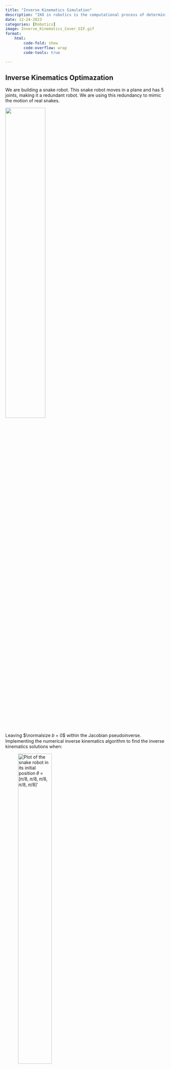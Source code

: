 ```yaml
---
title: "Inverse Kinematics Simulation"
description: "IKO in robotics is the computational process of determining optimal joint configurations to achieve a desired end-effector pose. It plays a vital role in tasks like motion planning and control, enhancing the accuracy of robotic movements"
date: 12-24-2023
categories: [Robotics]
image: Inverse_Kinematics_Cover_GIF.gif 
format:
    html: 
        code-fold: show
        code-overflow: wrap
        code-tools: true

---
```


## Inverse Kinematics Optimazation

We are building a snake robot. This snake robot moves in a plane and has 5 joints, making it a redundant robot. We are using this redundancy to mimic the motion of real snakes.

![](Images/Inv_diagram.png){fig-align="center" width=50%} 

Leaving $\normalsize 𝑏 = 0$ within the Jacobian pseudoinverse. Implementing the numerical inverse kinematics algorithm to find the inverse kinematics solutions when:


![Plot of the snake robot in its initial position 𝜃 = [𝜋/8, 𝜋/8, 𝜋/8, 𝜋/8, 𝜋/8]'](Images/Inverse_Default_plot.png){fig-align="center" width=50%} 



* **Case 1: 𝐿 = 1 and the desired end-effector pose is:**

**$\normalsize T_{sb} = [rotz(\pi/4), [3; 2; 0]; 0 \, 0 \, 0 \, 1]$**

### Implementations

#### Python

```python
import numpy as np
import matplotlib
import matplotlib.pyplot as plt
matplotlib.use('Agg')  # Set the backend to a non-interactive backend
import matplotlib.animation as animation
from matplotlib.animation import PillowWriter

# Define the necessary functions
def bracket3(S):
    return np.array([[0, -S[2], S[1]], [S[2], 0, -S[0]], [-S[1], S[0], 0]])

def expm(A):
    return np.linalg.matrix_power(np.eye(A.shape[0]) + A / 16, 16)

def adjointM(T):
    R = T[0:3, 0:3]
    p = T[0:3, 3]
    return np.block([[R, np.zeros((3, 3))], [bracket3(p) @ R, R]])

def r2axisangle(R):
    if np.linalg.norm(R - np.eye(3)) < 1e-3:
        return np.array([0, 0, 0])
    else:
        theta = np.arccos(0.5 * (np.trace(R) - 1))
        omega_hat = 1 / (2 * np.sin(theta)) * (R - R.T)
        omega = np.array([omega_hat[2, 1], omega_hat[0, 2], omega_hat[1, 0]])
        return omega * theta

def bracket_s(s):
    return np.array([[0, -s[2], s[1], s[3]], [s[2], 0, -s[0], s[4]], [-s[1], s[0], 0, s[5]], [0, 0, 0, 0]])

def fk(M, S, theta):
    T = np.eye(4)
    theta = np.atleast_1d(theta)
    for i in range(len(theta)):
        T = np.dot(T, expm(bracket_s(S[:, i]) * theta[i]))
    return np.dot(T, M)

def JacS(S, theta):
    T = np.eye(4)
    Js = np.zeros((6, len(theta)))
    for i in range(len(theta)):
        Si = S[:, i]
        Js[:, i] = adjointM(T) @ Si
        T = np.dot(T, expm(bracket_s(Si) * theta[i]))
    return Js

def rotz(angle):
    c, s = np.cos(angle), np.sin(angle)
    return np.array([[c, -s, 0], [s, c, 0], [0, 0, 1]])

# Initialize plot
fig, ax = plt.subplots()
ax.set_xlim(-6, 6)
ax.set_ylim(-6, 6)
ax.grid(True)
line, = ax.plot([], [], 'o-', color=[1, 0.5, 0], linewidth=4)
plt.ion()

# Initialize parameters
L = 1
theta = np.array([np.pi/8] * 5)

S1 = np.array([0, 0, 1, 0, 0, 0])
S2 = np.array([0, 0, 1, 0, -1 * L, 0])
S3 = np.array([0, 0, 1, 0, -2 * L, 0])
S4 = np.array([0, 0, 1, 0, -3 * L, 0])
S5 = np.array([0, 0, 1, 0, -4 * L, 0])

# Create S_eq by concatenating the individual S vectors horizontally
S = np.column_stack((S1, S2, S3, S4, S5))

M = np.vstack([np.hstack([np.eye(3), np.array([[5*L, 0, 0]]).T]), [0, 0, 0, 1]])
M1 = np.vstack([np.hstack([np.eye(3), np.array([[1*L, 0, 0]]).T]), [0, 0, 0, 1]])
M2 = np.vstack([np.hstack([np.eye(3), np.array([[2*L, 0, 0]]).T]), [0, 0, 0, 1]])
M3 = np.vstack([np.hstack([np.eye(3), np.array([[3*L, 0, 0]]).T]), [0, 0, 0, 1]])
M4 = np.vstack([np.hstack([np.eye(3), np.array([[4*L, 0, 0]]).T]), [0, 0, 0, 1]])

# Desired transformation
T_d = np.vstack([np.hstack([rotz(np.pi/4), np.array([[3, 2, 0]]).T]), [0, 0, 0, 1]])
Xd = np.concatenate([r2axisangle(T_d[0:3, 0:3]), T_d[0:3, 3]])

# Initial forward kinematics
T = fk(M, S, theta)
X = np.concatenate([r2axisangle(T[0:3, 0:3]), T[0:3, 3]])

# Animation function
def update(frame):
    global theta, T, X
    if np.linalg.norm(Xd - X) > 1e-1:
        # Calculate joint transformations
        T1 = fk(M1, S[:, 0:1], theta[0])
        T2 = fk(M2, S[:, 0:2], [theta[0], theta[1]])
        T3 = fk(M3, S[:, 0:3], [theta[0], theta[1], theta[2]])
        T4 = fk(M4, S[:, 0:4], [theta[0], theta[1], theta[2], theta[3]])
        P_v = np.array([[0, 0]] + [T1[0:2, 3]]+ [T2[0:2, 3]]+ [T3[0:2, 3]]+ [T4[0:2, 3]] + [T[0:2, 3]]).T
        
        # Draw the robot
        line.set_data(P_v[0, :], P_v[1, :])
        
        # Update Jacobians and compute delta_theta
        JS = JacS(S, theta)
        Jb = np.dot(adjointM(np.linalg.inv(T)), JS)
        J_geometric = np.block([[T[0:3, 0:3], np.zeros((3, 3))], [np.zeros((3, 3)), T[0:3, 0:3]]]) @ Jb
        V = Xd - X
        delta_theta = np.dot(np.linalg.pinv(J_geometric), V)
        
        # Update theta
        theta += 0.1 * delta_theta
        print(theta)
        T = fk(M, S, theta)
        X = np.concatenate([r2axisangle(T[0:3, 0:3]), T[0:3, 3]])

    return line,

# Create and save the animation
ani = animation.FuncAnimation(fig, update, frames=np.arange(100), interval=200, blit=False)

# Save the animation
writer = PillowWriter(fps=7)  
ani.save("Inverse_Kinematics_1.gif", writer=writer)
```


At each iteration we first plot the robot and save a video frame. Then we calculate the Jacobian and perform numerical inverse kinematics. The loop terminates when the actual pose is close to the desired pose.

#### MATLAB

<details>
<summary>Code</summary>

```matlab

close all
clear
clc

% create figure
figure
axis([-6, 6, -6, 6])
grid on
hold on

% save as a video file
v = VideoWriter('Inverse_Kinematics_1.mp4', 'MPEG-4');
v.FrameRate = 25;
open(v);

% initial joint values
L = 1;
theta = [pi/8; pi/8; pi/8; pi/8; pi/8];

S1 = [0 0 1 0 0 0]';
S2 = [0 0 1 0 -1*L 0]';
S3 = [0 0 1 0 -2*L 0]';
S4 = [0 0 1 0 -3*L 0]';
S5 = [0 0 1 0 -4*L 0]';

S_eq = [S1, S2, S3, S4, S5];   
M = [eye(3), [5*L;0;0]; 0 0 0 1];
M1 = [eye(3), [1*L;0;0]; 0 0 0 1];
M2 = [eye(3), [2*L;0;0]; 0 0 0 1];
M3 = [eye(3), [3*L;0;0]; 0 0 0 1];
M4 = [eye(3), [4*L;0;0]; 0 0 0 1];

% Given desired Transformation matrices T_d
T_d = [rotz(pi/4), [3;2;0]; 0 0 0 1];
Xd = [r2axisangle(T_d(1:3, 1:3)); T_d(1:3,4)];

% T with initial joint positions
T = fk(M, S_eq, theta);
X = [r2axisangle(T(1:3, 1:3)); T(1:3,4)];

while norm(Xd - X) > 1e-2

    p0 = [0; 0]; % plot the robot
    T1 = fk(M1, S1, theta(1)); % 1. get the position of each link
    T2 = fk(M2, [S1, S2], [theta(1), theta(2)]);
    T3 = fk(M3, [S1, S2, S3], [theta(1), theta(2), theta(3)]);
    T4 = fk(M4, [S1, S2, S3, S4], [theta(1), theta(2), theta(3), theta(4)]);
    P_v = [p0, T1(1:2, 4), T2(1:2, 4), T3(1:2, 4), T4(1:2, 4), T(1:2, 4)];

    cla; % 2. draw the robot and save the frame
    plot(P_v(1,:), P_v(2,:), 'o-', 'color',[1, 0.5, 0],'linewidth',4)
    drawnow
    frame = getframe(gcf);
    writeVideo(v, frame); % My Implementation for inverse kinematics calculation below

    JS = JacS(S_eq, theta); % Updated Space Jacobian
    Jb = adjointM(inv(T))*JS; %Updated Body Jacobian
    J = [T(1:3, 1:3) zeros(3); zeros(3) T(1:3, 1:3)] * Jb; % Updated Geometric Jacobian
    V = Xd - X;

    delta_theta = pinv(J)*V +(eye(5) - pinv(J)*J)*[0;0;0;0;0];

    theta = double(theta + 0.1 * delta_theta); % Updating theta until the while loop is satisfied to get the desired joint positions
    T = fk(M, S_eq, theta);
    X = [r2axisangle(T(1:3, 1:3)); T(1:3,4)];
end

close(v);
close all
```

</details>

#### Result:

<img src="Inverse_Kinematics_1.gif" alt="Animated GIF" loop width="50%" height="50%">


* **Case 2: 𝐿 = 1 and the desired end-effector pose is:**

**$\normalsize T_{sb} = [rotz(\pi/2), [-2; 4; 0]; 0 \, 0 \, 0 \, 1]$**

### Implementations

#### Python

```python
import numpy as np
import matplotlib
matplotlib.use('Agg')  # Set the backend to a non-interactive backend
import matplotlib.pyplot as plt
import matplotlib.animation as animation
from matplotlib.animation import PillowWriter

# Define the necessary functions
def bracket3(S):
    return np.array([[0, -S[2], S[1]], [S[2], 0, -S[0]], [-S[1], S[0], 0]])

def expm(A):
    return np.linalg.matrix_power(np.eye(A.shape[0]) + A / 16, 16)

def adjointM(T):
    R = T[0:3, 0:3]
    p = T[0:3, 3]
    return np.block([[R, np.zeros((3, 3))], [bracket3(p) @ R, R]])

def r2axisangle(R):
    if np.linalg.norm(R - np.eye(3)) < 1e-3:
        return np.array([0, 0, 0])
    else:
        theta = np.arccos(0.5 * (np.trace(R) - 1))
        omega_hat = 1 / (2 * np.sin(theta)) * (R - R.T)
        omega = np.array([omega_hat[2, 1], omega_hat[0, 2], omega_hat[1, 0]])
        return omega * theta

def bracket_s(s):
    return np.array([[0, -s[2], s[1], s[3]], [s[2], 0, -s[0], s[4]], [-s[1], s[0], 0, s[5]], [0, 0, 0, 0]])

def fk(M, S, theta):
    T = np.eye(4)
    theta = np.atleast_1d(theta)
    for i in range(len(theta)):
        T = np.dot(T, expm(bracket_s(S[:, i]) * theta[i]))
    return np.dot(T, M)

def JacS(S, theta):
    T = np.eye(4)
    Js = np.zeros((6, len(theta)))
    for i in range(len(theta)):
        Si = S[:, i]
        Js[:, i] = np.dot(adjointM(T), Si)
        T = np.dot(T, expm(bracket_s(Si) * theta[i]))
    return Js

def rotz(angle):
    c, s = np.cos(angle), np.sin(angle)
    return np.array([[c, -s, 0], [s, c, 0], [0, 0, 1]])

# Initialize plot
fig, ax = plt.subplots()
ax.set_xlim(-6, 6)
ax.set_ylim(-6, 6)
ax.grid(True)
line, = ax.plot([], [], 'o-', color=[1, 0.5, 0], linewidth=4)
plt.ion()

# Initialize parameters
L = 1
theta = np.array([np.pi/8] * 5)

S1 = np.array([0, 0, 1, 0, 0, 0])
S2 = np.array([0, 0, 1, 0, -1 * L, 0])
S3 = np.array([0, 0, 1, 0, -2 * L, 0])
S4 = np.array([0, 0, 1, 0, -3 * L, 0])
S5 = np.array([0, 0, 1, 0, -4 * L, 0])

# Create S_eq by concatenating the individual S vectors horizontally
S = np.column_stack((S1, S2, S3, S4, S5))

M = np.vstack([np.hstack([np.eye(3), np.array([[5*L, 0, 0]]).T]), [0, 0, 0, 1]])
M1 = np.vstack([np.hstack([np.eye(3), np.array([[1*L, 0, 0]]).T]), [0, 0, 0, 1]])
M2 = np.vstack([np.hstack([np.eye(3), np.array([[2*L, 0, 0]]).T]), [0, 0, 0, 1]])
M3 = np.vstack([np.hstack([np.eye(3), np.array([[3*L, 0, 0]]).T]), [0, 0, 0, 1]])
M4 = np.vstack([np.hstack([np.eye(3), np.array([[4*L, 0, 0]]).T]), [0, 0, 0, 1]])

# Desired transformation
T_d = np.vstack([np.hstack([rotz(np.pi/2), np.array([[-2, 4, 0]]).T]), [0, 0, 0, 1]])
Xd = np.concatenate([r2axisangle(T_d[0:3, 0:3]), T_d[0:3, 3]])

# Initial forward kinematics
T = fk(M, S, theta)
X = np.concatenate([r2axisangle(T[0:3, 0:3]), T[0:3, 3]])

# Animation function
def update(frame):
    global theta, T, X
    if np.linalg.norm(Xd - X) > 1e-1:
        # Calculate joint transformations
        T1 = fk(M1, S[:, 0:1], theta[0])
        T2 = fk(M2, S[:, 0:2], [theta[0], theta[1]])
        T3 = fk(M3, S[:, 0:3], [theta[0], theta[1], theta[2]])
        T4 = fk(M4, S[:, 0:4], [theta[0], theta[1], theta[2], theta[3]])
        P_v = np.array([[0, 0]] + [T1[0:2, 3]]+ [T2[0:2, 3]]+ [T3[0:2, 3]]+ [T4[0:2, 3]] + [T[0:2, 3]]).T
        
        # Draw the robot
        line.set_data(P_v[0, :], P_v[1, :])
        
        # Update Jacobians and compute delta_theta
        JS = JacS(S, theta)
        Jb = np.dot(adjointM(np.linalg.inv(T)), JS)
        J_geometric = np.block([[T[0:3, 0:3], np.zeros((3, 3))], [np.zeros((3, 3)), T[0:3, 0:3]]]) @ Jb
        V = Xd - X
        delta_theta = np.dot(np.linalg.pinv(J_geometric), V)
        
        # Update theta
        theta += 0.1 * delta_theta
        print(theta)
        T = fk(M, S, theta)
        X = np.concatenate([r2axisangle(T[0:3, 0:3]), T[0:3, 3]])

    return line,

# Create and save the animation
ani = animation.FuncAnimation(fig, update, frames=np.arange(100), interval=200, blit=False)

# Save the animation
writer = PillowWriter(fps=7)  
ani.save("Inverse_Kinematics_2.gif", writer=writer)
```


#### MATLAB

<details>
<summary>Code</summary>

```matlab

close all
clear
clc

% create figure
figure
axis([-6, 6, -6, 6])
grid on
hold on

% save as a video file
v = VideoWriter('Inverse_Kinematics_2.mp4', 'MPEG-4');
v.FrameRate = 25;
open(v);

% initial joint values
L = 1;
theta = [pi/8; pi/8; pi/8; pi/8; pi/8];

S1 = [0 0 1 0 0 0]';
S2 = [0 0 1 0 -1*L 0]';
S3 = [0 0 1 0 -2*L 0]';
S4 = [0 0 1 0 -3*L 0]';
S5 = [0 0 1 0 -4*L 0]';

S_eq = [S1, S2, S3, S4, S5];   
M = [eye(3), [5*L;0;0]; 0 0 0 1];
M1 = [eye(3), [1*L;0;0]; 0 0 0 1];
M2 = [eye(3), [2*L;0;0]; 0 0 0 1];
M3 = [eye(3), [3*L;0;0]; 0 0 0 1];
M4 = [eye(3), [4*L;0;0]; 0 0 0 1];

% Given desired Transformation matrices T_d
T_d = [rotz(pi/4), [-2;4;0]; 0 0 0 1];
Xd = [r2axisangle(T_d(1:3, 1:3)); T_d(1:3,4)];

% T with initial joint positions
T = fk(M, S_eq, theta);
X = [r2axisangle(T(1:3, 1:3)); T(1:3,4)];

while norm(Xd - X) > 1e-2

    p0 = [0; 0]; % plot the robot
    T1 = fk(M1, S1, theta(1)); % 1. get the position of each link
    T2 = fk(M2, [S1, S2], [theta(1), theta(2)]);
    T3 = fk(M3, [S1, S2, S3], [theta(1), theta(2), theta(3)]);
    T4 = fk(M4, [S1, S2, S3, S4], [theta(1), theta(2), theta(3), theta(4)]);
    P_v = [p0, T1(1:2, 4), T2(1:2, 4), T3(1:2, 4), T4(1:2, 4), T(1:2, 4)];

    cla; % 2. draw the robot and save the frame
    plot(P_v(1,:), P_v(2,:), 'o-', 'color',[1, 0.5, 0],'linewidth',4)
    drawnow
    frame = getframe(gcf);
    writeVideo(v, frame); % My Implementation for inverse kinematics calculation below

    JS = JacS(S_eq, theta); % Updated Space Jacobian
    Jb = adjointM(inv(T))*JS; %Updated Body Jacobian
    J = [T(1:3, 1:3) zeros(3); zeros(3) T(1:3, 1:3)] * Jb; % Updated Geometric Jacobian
    V = Xd - X;

    delta_theta = pinv(J)*V +(eye(5) - pinv(J)*J)*[0;0;0;0;0];

    theta = double(theta + 0.1 * delta_theta); % Updating theta until the while loop is satisfied to get the desired joint positions
    T = fk(M, S_eq, theta);
    X = [r2axisangle(T(1:3, 1:3)); T(1:3,4)];
end

close(v);
close all
```

</details>

#### Result:

<img src="Inverse_Kinematics_2.gif" alt="Animated GIF" loop width="50%" height="50%">


* **Case 3: 𝐿 = 1 and the desired end-effector pose is:**

**$\normalsize T_{sb} = [rotz(0), [3; -1; 0]; 0 \, 0 \, 0 \, 1]$**

### Implementations

#### Python

```python
import numpy as np
import matplotlib
matplotlib.use('Agg')  # Set the backend to a non-interactive backend
import matplotlib.pyplot as plt
import matplotlib.animation as animation
from matplotlib.animation import PillowWriter

# Define the necessary functions
def bracket3(S):
    return np.array([[0, -S[2], S[1]], [S[2], 0, -S[0]], [-S[1], S[0], 0]])

def expm(A):
    return np.linalg.matrix_power(np.eye(A.shape[0]) + A / 16, 16)

def adjointM(T):
    R = T[0:3, 0:3]
    p = T[0:3, 3]
    return np.block([[R, np.zeros((3, 3))], [bracket3(p) @ R, R]])

def r2axisangle(R):
    if np.linalg.norm(R - np.eye(3)) < 1e-3:
        return np.array([0, 0, 0])
    else:
        trace = np.clip((np.trace(R) - 1) / 2, -1, 1)  # Clip trace to the valid range
        if trace < -1:
            trace = -1
        elif trace > 1:
            trace = 1
        theta = np.arccos(0.5*trace)
        omega_hat = 1 / (2 * np.sin(theta)) * (R - R.T)
        omega = np.array([omega_hat[2, 1], omega_hat[0, 2], omega_hat[1, 0]])
        return omega * theta

def bracket_s(s):
    return np.array([[0, -s[2], s[1], s[3]], [s[2], 0, -s[0], s[4]], [-s[1], s[0], 0, s[5]], [0, 0, 0, 0]])

def fk(M, S, theta):
    T = np.eye(4)
    theta = np.atleast_1d(theta)
    for i in range(len(theta)):
        T = np.dot(T, expm(bracket_s(S[:, i]) * theta[i]))
    return np.dot(T, M)

def JacS(S, theta):
    T = np.eye(4)
    Js = np.zeros((6, len(theta)))
    for i in range(len(theta)):
        Si = S[:, i]
        Js[:, i] = np.dot(adjointM(T), Si)
        T = np.dot(T, expm(bracket_s(Si) * theta[i]))
    return Js

def rotz(angle):
    c, s = np.cos(angle), np.sin(angle)
    return np.array([[c, -s, 0], [s, c, 0], [0, 0, 1]])

# Initialize plot
fig, ax = plt.subplots()
ax.set_xlim(-6, 6)
ax.set_ylim(-6, 6)
ax.grid(True)
line, = ax.plot([], [], 'o-', color=[1, 0.5, 0], linewidth=4)
plt.ion()

# Initialize parameters
L = 1
theta = np.array([np.pi/8] * 5)

S1 = np.array([0, 0, 1, 0, 0, 0])
S2 = np.array([0, 0, 1, 0, -1 * L, 0])
S3 = np.array([0, 0, 1, 0, -2 * L, 0])
S4 = np.array([0, 0, 1, 0, -3 * L, 0])
S5 = np.array([0, 0, 1, 0, -4 * L, 0])

# Create S_eq by concatenating the individual S vectors horizontally
S = np.column_stack((S1, S2, S3, S4, S5))

M = np.vstack([np.hstack([np.eye(3), np.array([[5*L, 0, 0]]).T]), [0, 0, 0, 1]])
M1 = np.vstack([np.hstack([np.eye(3), np.array([[1*L, 0, 0]]).T]), [0, 0, 0, 1]])
M2 = np.vstack([np.hstack([np.eye(3), np.array([[2*L, 0, 0]]).T]), [0, 0, 0, 1]])
M3 = np.vstack([np.hstack([np.eye(3), np.array([[3*L, 0, 0]]).T]), [0, 0, 0, 1]])
M4 = np.vstack([np.hstack([np.eye(3), np.array([[4*L, 0, 0]]).T]), [0, 0, 0, 1]])

# Desired transformation
T_d = np.vstack([np.hstack([rotz(0), np.array([[3, -1, 0]]).T]), [0, 0, 0, 1]])
Xd = np.concatenate([r2axisangle(T_d[0:3, 0:3]), T_d[0:3, 3]])

# Initial forward kinematics
T = fk(M, S, theta)
X = np.concatenate([r2axisangle(T[0:3, 0:3]), T[0:3, 3]])

# Animation function
def update(frame):
    global theta, T, X
    if np.linalg.norm(Xd - X) > 1e-1:
        # Calculate joint transformations
        T1 = fk(M1, S[:, 0:1], theta[0])
        T2 = fk(M2, S[:, 0:2], [theta[0], theta[1]])
        T3 = fk(M3, S[:, 0:3], [theta[0], theta[1], theta[2]])
        T4 = fk(M4, S[:, 0:4], [theta[0], theta[1], theta[2], theta[3]])
        P_v = np.array([[0, 0]] + [T1[0:2, 3]]+ [T2[0:2, 3]]+ [T3[0:2, 3]]+ [T4[0:2, 3]] + [T[0:2, 3]]).T
        
        # Draw the robot
        line.set_data(P_v[0, :], P_v[1, :])
        
        # Update Jacobians and compute delta_theta
        JS = JacS(S, theta)
        Jb = np.dot(adjointM(np.linalg.inv(T)), JS)
        J_geometric = np.block([[T[0:3, 0:3], np.zeros((3, 3))], [np.zeros((3, 3)), T[0:3, 0:3]]]) @ Jb
        V = Xd - X
        delta_theta = np.dot(np.linalg.pinv(J_geometric), V)
        
        # Update theta
        theta += 0.1 * delta_theta
        print(theta)
        T = fk(M, S, theta)
        X = np.concatenate([r2axisangle(T[0:3, 0:3]), T[0:3, 3]])

    return line,

# Create and save the animation
ani = animation.FuncAnimation(fig, update, frames=np.arange(100), interval=200, blit=False)

# Save the animation
writer = PillowWriter(fps=7)  
ani.save("Inverse_Kinematics_3.gif", writer=writer)
```


#### MATLAB

<details>
<summary>Code</summary>

```matlab

close all
clear
clc

% create figure
figure
axis([-6, 6, -6, 6])
grid on
hold on

% save as a video file
v = VideoWriter('Inverse_Kinematics_3.mp4', 'MPEG-4');
v.FrameRate = 25;
open(v);

% initial joint values
L = 1;
theta = [pi/8; pi/8; pi/8; pi/8; pi/8];

S1 = [0 0 1 0 0 0]';
S2 = [0 0 1 0 -1*L 0]';
S3 = [0 0 1 0 -2*L 0]';
S4 = [0 0 1 0 -3*L 0]';
S5 = [0 0 1 0 -4*L 0]';

S_eq = [S1, S2, S3, S4, S5];   
M = [eye(3), [5*L;0;0]; 0 0 0 1];
M1 = [eye(3), [1*L;0;0]; 0 0 0 1];
M2 = [eye(3), [2*L;0;0]; 0 0 0 1];
M3 = [eye(3), [3*L;0;0]; 0 0 0 1];
M4 = [eye(3), [4*L;0;0]; 0 0 0 1];

% Given desired Transformation matrices T_d
T_d = [rotz(0), [3;-1;0]; 0 0 0 1];
Xd = [r2axisangle(T_d(1:3, 1:3)); T_d(1:3,4)];

% T with initial joint positions
T = fk(M, S_eq, theta);
X = [r2axisangle(T(1:3, 1:3)); T(1:3,4)];

while norm(Xd - X) > 1e-2

    p0 = [0; 0]; % plot the robot
    T1 = fk(M1, S1, theta(1)); % 1. get the position of each link
    T2 = fk(M2, [S1, S2], [theta(1), theta(2)]);
    T3 = fk(M3, [S1, S2, S3], [theta(1), theta(2), theta(3)]);
    T4 = fk(M4, [S1, S2, S3, S4], [theta(1), theta(2), theta(3), theta(4)]);
    P_v = [p0, T1(1:2, 4), T2(1:2, 4), T3(1:2, 4), T4(1:2, 4), T(1:2, 4)];

    cla; % 2. draw the robot and save the frame
    plot(P_v(1,:), P_v(2,:), 'o-', 'color',[1, 0.5, 0],'linewidth',4)
    drawnow
    frame = getframe(gcf);
    writeVideo(v, frame); % My Implementation for inverse kinematics calculation below

    JS = JacS(S_eq, theta); % Updated Space Jacobian
    Jb = adjointM(inv(T))*JS; %Updated Body Jacobian
    J = [T(1:3, 1:3) zeros(3); zeros(3) T(1:3, 1:3)] * Jb; % Updated Geometric Jacobian
    V = Xd - X;

    delta_theta = pinv(J)*V +(eye(5) - pinv(J)*J)*[0;0;0;0;0];

    theta = double(theta + 0.1 * delta_theta); % Updating theta until the while loop is satisfied to get the desired joint positions
    T = fk(M, S_eq, theta);
    X = [r2axisangle(T(1:3, 1:3)); T(1:3,4)];
end

close(v);
close all
```
</details>

#### Result:

<img src="Inverse_Kinematics_3.gif" alt="Animated GIF" loop width="50%" height="50%">


## Jacobian Pseudoinverse and Redundancy

This problem continues exploring the redundant snake robot used simulated above. So far we have left $\normalsize 𝑏 = 0$ in our Jacobian pseudoinverse. More generally, choosing $\normalsize 𝑏$ allows us to set a secondary objective for the inverse kinematics of redundant robots.

Here we establish that numerical inverse kinematics finds a solution for $\normalsize \theta$ such that $\normalsize T_{sb}(\theta)$ equals the desired end-effector pose. But when working with redundant robots, multiple solutions are often possible. Choosing $\normalsize 𝑏$ affects which of these solutions the algorithm selects.

Now I set $\normalsize 𝑏$ as the following vector (and update $\normalsize 𝑏$ as $\normalsize \theta_1$ changes):

$$\normalsize b = \left(\begin{array}{cc} 
-\theta_1(0)\\
0\\
0\\
0\\
0\\
\end{array}\right)
$$

Which is a $\normalsize (6 * 1) \, vector$

* Equation: $\normalsize \delta\theta = pinv(J)*V + (I - pinv(J)*J)*b$

**Here we change the delta_theta by manipulating the pseudoinverse and introducing the null-space**

Note: $\normalsize 𝑏$ was a zero vector till now for all the three cases, but now we will notice the change for Case 3:

**CASE 3: Modified delta_theta for Redundancy**

### Implementations

#### Python

```python
import numpy as np
import matplotlib
matplotlib.use('Agg')  # Set the backend to a non-interactive backend
import matplotlib.pyplot as plt
import matplotlib.animation as animation
from matplotlib.animation import PillowWriter

# Define the necessary functions
def bracket3(S):
    return np.array([[0, -S[2], S[1]], [S[2], 0, -S[0]], [-S[1], S[0], 0]])

def expm(A):
    return np.linalg.matrix_power(np.eye(A.shape[0]) + A / 16, 16)

def adjointM(T):
    R = T[0:3, 0:3]
    p = T[0:3, 3]
    return np.block([[R, np.zeros((3, 3))], [bracket3(p) @ R, R]])

def r2axisangle(R):
    if np.linalg.norm(R - np.eye(3)) < 1e-3:
        return np.array([0, 0, 0])
    else:
        trace = np.clip((np.trace(R) - 1) / 2, -1, 1)  # Clip trace to the valid range
        if trace < -1:
            trace = -1
        elif trace > 1:
            trace = 1
        theta = np.arccos(0.5*trace)
        omega_hat = 1 / (2 * np.sin(theta)) * (R - R.T)
        omega = np.array([omega_hat[2, 1], omega_hat[0, 2], omega_hat[1, 0]])
        return omega * theta

def bracket_s(s):
    return np.array([[0, -s[2], s[1], s[3]], [s[2], 0, -s[0], s[4]], [-s[1], s[0], 0, s[5]], [0, 0, 0, 0]])

def fk(M, S, theta):
    T = np.eye(4)
    theta = np.atleast_1d(theta)
    for i in range(len(theta)):
        T = np.dot(T, expm(bracket_s(S[:, i]) * theta[i]))
    return np.dot(T, M)

def JacS(S, theta):
    T = np.eye(4)
    Js = np.zeros((6, len(theta)))
    for i in range(len(theta)):
        Si = S[:, i]
        Js[:, i] = np.dot(adjointM(T), Si)
        T = np.dot(T, expm(bracket_s(Si) * theta[i]))
    return Js

def rotz(angle):
    c, s = np.cos(angle), np.sin(angle)
    return np.array([[c, -s, 0], [s, c, 0], [0, 0, 1]])

# Initialize plot
fig, ax = plt.subplots()
ax.set_xlim(-6, 6)
ax.set_ylim(-6, 6)
ax.grid(True)
line, = ax.plot([], [], 'o-', color=[1, 0.5, 0], linewidth=4)
plt.ion()

# Initialize parameters
L = 1
theta = np.array([np.pi/8] * 5)

S1 = np.array([0, 0, 1, 0, 0, 0])
S2 = np.array([0, 0, 1, 0, -1 * L, 0])
S3 = np.array([0, 0, 1, 0, -2 * L, 0])
S4 = np.array([0, 0, 1, 0, -3 * L, 0])
S5 = np.array([0, 0, 1, 0, -4 * L, 0])

# Create S_eq by concatenating the individual S vectors horizontally
S = np.column_stack((S1, S2, S3, S4, S5))

M = np.vstack([np.hstack([np.eye(3), np.array([[5*L, 0, 0]]).T]), [0, 0, 0, 1]])
M1 = np.vstack([np.hstack([np.eye(3), np.array([[1*L, 0, 0]]).T]), [0, 0, 0, 1]])
M2 = np.vstack([np.hstack([np.eye(3), np.array([[2*L, 0, 0]]).T]), [0, 0, 0, 1]])
M3 = np.vstack([np.hstack([np.eye(3), np.array([[3*L, 0, 0]]).T]), [0, 0, 0, 1]])
M4 = np.vstack([np.hstack([np.eye(3), np.array([[4*L, 0, 0]]).T]), [0, 0, 0, 1]])

# Desired transformation
T_d = np.vstack([np.hstack([rotz(0), np.array([[3, -1, 0]]).T]), [0, 0, 0, 1]])
Xd = np.concatenate([r2axisangle(T_d[0:3, 0:3]), T_d[0:3, 3]])

# Initial forward kinematics
T = fk(M, S, theta)
X = np.concatenate([r2axisangle(T[0:3, 0:3]), T[0:3, 3]])

# Animation function
def update(frame):
    global theta, T, X
    if np.linalg.norm(Xd - X) > 1e-1:
        # Calculate joint transformations
        T1 = fk(M1, S[:, 0:1], theta[0])
        T2 = fk(M2, S[:, 0:2], [theta[0], theta[1]])
        T3 = fk(M3, S[:, 0:3], [theta[0], theta[1], theta[2]])
        T4 = fk(M4, S[:, 0:4], [theta[0], theta[1], theta[2], theta[3]])
        P_v = np.array([[0, 0]] + [T1[0:2, 3]]+ [T2[0:2, 3]]+ [T3[0:2, 3]]+ [T4[0:2, 3]] + [T[0:2, 3]]).T
        
        # Draw the robot
        line.set_data(P_v[0, :], P_v[1, :])
        
        # Update Jacobians and compute delta_theta
        JS = JacS(S, theta)
        Jb = np.dot(adjointM(np.linalg.inv(T)), JS)
        J_geometric = np.block([[T[0:3, 0:3], np.zeros((3, 3))], [np.zeros((3, 3)), T[0:3, 0:3]]]) @ Jb
        V = Xd - X

        # [del_theta = pinv(J)*V + (I - pinv(J)*J)*b] <- Updated delta_theta to include the null-space with the specified b vector
        delta_theta = np.dot(np.linalg.pinv(J_geometric), V) + np.dot((np.eye(5) - np.dot(np.linalg.pinv(J_geometric), J_geometric)), np.array([-theta[0], 0, 0, 0, 0]))
        
        # Update theta
        theta += 0.1 * delta_theta
        print(theta)
        T = fk(M, S, theta)
        X = np.concatenate([r2axisangle(T[0:3, 0:3]), T[0:3, 3]])

    return line,

# Create and save the animation
ani = animation.FuncAnimation(fig, update, frames=np.arange(100), interval=200, blit=False)

# Save the animation
writer = PillowWriter(fps=7)  
ani.save("Inverse_Kinematics_Null.gif", writer=writer)
```


#### MATLAB

<details>
<summary>Code</summary>

```matlab

close all
clear
clc

% create figure
figure
axis([-6, 6, -6, 6])
grid on
hold on

% save as a video file
v = VideoWriter('Inverse_Kinematics_3_null_space.mp4', 'MPEG-4');
v.FrameRate = 25;
open(v);

% initial joint values
L = 1;
theta = [pi/8; pi/8; pi/8; pi/8; pi/8];

S1 = [0 0 1 0 0 0]';
S2 = [0 0 1 0 -1*L 0]';
S3 = [0 0 1 0 -2*L 0]';
S4 = [0 0 1 0 -3*L 0]';
S5 = [0 0 1 0 -4*L 0]';

S_eq = [S1, S2, S3, S4, S5];   
M = [eye(3), [5*L;0;0]; 0 0 0 1];
M1 = [eye(3), [1*L;0;0]; 0 0 0 1];
M2 = [eye(3), [2*L;0;0]; 0 0 0 1];
M3 = [eye(3), [3*L;0;0]; 0 0 0 1];
M4 = [eye(3), [4*L;0;0]; 0 0 0 1];

% Given desired Transformation matrices T_d
T_d = [rotz(0), [3;-1;0]; 0 0 0 1];
Xd = [r2axisangle(T_d(1:3, 1:3)); T_d(1:3,4)];

% T with initial joint positions
T = fk(M, S_eq, theta);
X = [r2axisangle(T(1:3, 1:3)); T(1:3,4)];

while norm(Xd - X) > 1e-2

    p0 = [0; 0]; % plot the robot
    T1 = fk(M1, S1, theta(1)); % 1. get the position of each link
    T2 = fk(M2, [S1, S2], [theta(1), theta(2)]);
    T3 = fk(M3, [S1, S2, S3], [theta(1), theta(2), theta(3)]);
    T4 = fk(M4, [S1, S2, S3, S4], [theta(1), theta(2), theta(3), theta(4)]);
    P_v = [p0, T1(1:2, 4), T2(1:2, 4), T3(1:2, 4), T4(1:2, 4), T(1:2, 4)];

    cla; % 2. draw the robot and save the frame
    plot(P_v(1,:), P_v(2,:), 'o-', 'color',[1, 0.5, 0],'linewidth',4)
    drawnow
    frame = getframe(gcf);
    writeVideo(v, frame); % My Implementation for inverse kinematics calculation below

    JS = JacS(S_eq, theta); % Updated Space Jacobian
    Jb = adjointM(inv(T))*JS; %Updated Body Jacobian
    J = [T(1:3, 1:3) zeros(3); zeros(3) T(1:3, 1:3)] * Jb; % Updated Geometric Jacobian
    V = Xd - X;

    delta_theta = pinv(J)*V +(eye(5) - pinv(J)*J)*[-theta(1);0;0;0;0];

    theta = double(theta + 0.1 * delta_theta); % Updating theta until the while loop is satisfied to get the desired joint positions
    T = fk(M, S_eq, theta);
    X = [r2axisangle(T(1:3, 1:3)); T(1:3,4)];
end

close(v);
close all
```

</details>

#### Result:

<img src="Inverse_Kinematics_Null.gif" alt="Animated GIF" loop width="50%" height="50%">


#### The final joint positions (with due approximation):

* ### Case 3 with $\normalsize 𝑏 = 0$:
$$\normalsize \theta = \left(\begin{array}{cc} 
−1.51\\
0.29\\
1.36\\
0.78\\
−0.92
\end{array}\right)
$$

* #### Case 3 with $\normalsize 𝑏 = -\theta(1)$:
$$\normalsize \theta = \left(\begin{array}{cc} 
−0.38\\
−1.40\\
1.20\\
1.70\\
−1.12
\end{array}\right)
$$

Comparing these two results, we have that |$\normalsize \theta_1$| is smaller (and $\normalsize \theta_1$ is closer to zero) with the secondary objective:

* ##### $\normalsize 0.38 < 1.51$

There are several reasons why we may want to minimize a joint angle:

    • The actuator at that joint moves more slowly than the other actuators.

    • Moving the actuator at that joint consumes more power as compared to the other actuators along the robot arm.

    • We want to avoid colliding with an obstacle, and we need to keep one or more joints at a specific angle to avoid that obstacle


```{=html}
<script>
const tooltipTriggerList = document.querySelectorAll('[data-bs-toggle="tooltip"]')
const tooltipList = [...tooltipTriggerList].map(tooltipTriggerEl => new bootstrap.Tooltip(tooltipTriggerEl))
</script>
<style>
div#quarto-sidebar-glass { display: none !important; }
ul.navbar-nav.navbar-nav-scroll { -webkit-flex-direction: row !important; }
/* #quarto-sidebar { padding: 5px; }
#quarto-sidebar > * { padding: 5px; }
div.sidebar-menu-container > * { padding: 5px 5px 5px 5px; }
#quarto-margin-sidebar { padding: 40px; } */
</style>
```